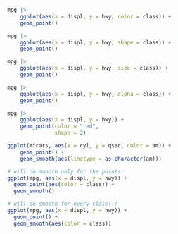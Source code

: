 ```r
```

```r
mpg |> 
    ggplot(aes(x = displ, y = hwy, color = class)) +
    geom_point()

mpg |> 
    ggplot(aes(x = displ, y = hwy, shape = class)) +
    geom_point()

mpg |> 
    ggplot(aes(x = displ, y = hwy, size = class)) +
    geom_point()

mpg |> 
    ggplot(aes(x = displ, y = hwy, alpha = class)) +
    geom_point()

mpg |> 
    ggplot(aes(x = displ, y = hwy)) +
    geom_point(color = "red",
               shape = 2)

```

```r
ggplot(mtcars, aes(x = cyl, y = qsec, color = am)) +
    geom_point() +
    geom_smooth(aes(linetype = as.character(am)))
```

```r
# will do smooth only for the points
ggplot(mpg, aes(x = displ, y = hwy)) + 
  geom_point(aes(color = class)) + 
  geom_smooth()

# will do smooth for every class!!!
ggplot(mpg, aes(x = displ, y = hwy)) + 
  geom_point() + 
  geom_smooth(aes(color = class))
```

